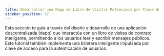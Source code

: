 ```yaml
---
title: Desarrollar una Dapp de Libro de Visitas Potenciada por Clave de Acceso
sidebar_position: 57
---
```



Esta sección te guía a través del diseño y desarrollo de una aplicación descentralizada (dapp) que interactúa con un libro de visitas de contrato inteligente, permitiendo a los usuarios leer y escribir mensajes públicos. Este tutorial también implementa una billetera inteligente impulsada por clave de acceso para la autenticación de usuarios.

<DocCardList />
